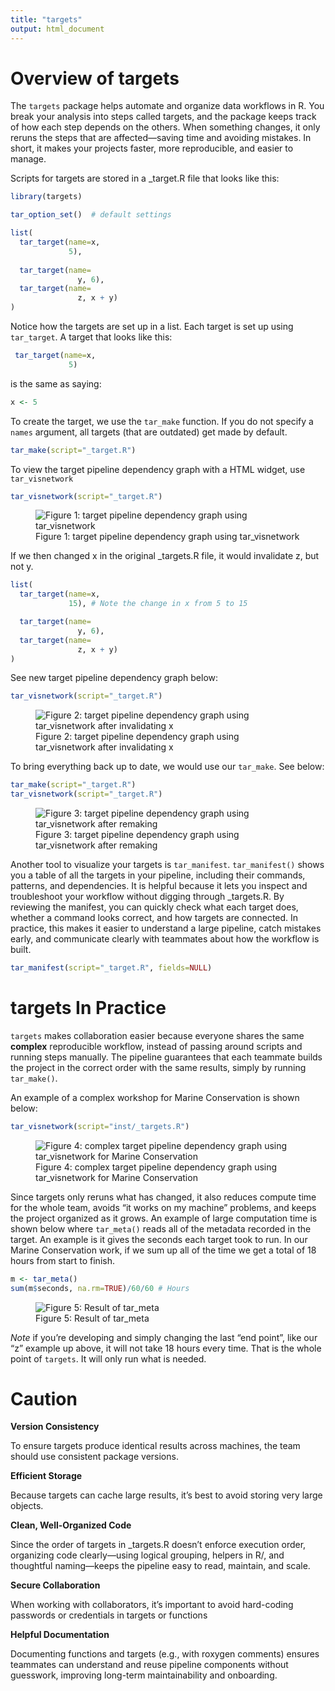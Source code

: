 ```yaml
---
title: "targets"
output: html_document
---
```


# Overview of targets

The `targets` package helps automate and organize data workflows in R. You break your analysis into steps called targets, and the package keeps track of how each step depends on the others. When something changes, it only reruns the steps that are affected—saving time and avoiding mistakes. In short, it makes your projects faster, more reproducible, and easier to manage.

Scripts for targets are stored in a _target.R file that looks like this:

```r
library(targets)
```

```r

tar_option_set()  # default settings

list(
  tar_target(name=x,
             5),
  
  tar_target(name=
               y, 6),
  tar_target(name=
               z, x + y)
)

```


Notice how the targets are set up in a list. Each target is set up using `tar_target`. A target that looks like this:


```r

 tar_target(name=x,
             5)
```


is the same as saying:


```r

x <- 5

```

To create the target, we use the `tar_make` function. If you do not specify a `names` argument, all targets (that are outdated) get made by default.

```r
tar_make(script="_target.R")
```

To view the target pipeline dependency graph with a HTML widget, use `tar_visnetwork`

```r

tar_visnetwork(script="_target.R")

```

![Figure 1: target pipeline dependency graph using tar_visnetwork](tar_vis_initial.png)


If we then changed x in the original _targets.R file, it would invalidate z, but not y.

```r
list(
  tar_target(name=x,
             15), # Note the change in x from 5 to 15

  tar_target(name=
               y, 6),
  tar_target(name=
               z, x + y)
)


```


See new target pipeline dependency graph below:

```r
tar_visnetwork(script="_target.R")
```


![Figure 2: target pipeline dependency graph using tar_visnetwork after invalidating x](tar_vis_after_change_before_make.png)



To bring everything back up to date, we would use our `tar_make`. See below:


```r
tar_make(script="_target.R")
tar_visnetwork(script="_target.R")
```

![Figure 3: target pipeline dependency graph using tar_visnetwork after remaking](tar_vis_after_make.png)


Another tool to visualize your targets is `tar_manifest`. `tar_manifest()` shows you a table of all the targets in your pipeline, including their commands, patterns, and dependencies. It is helpful because it lets you inspect and troubleshoot your workflow without digging through _targets.R. By reviewing the manifest, you can quickly check what each target does, whether a command looks correct, and how targets are connected. In practice, this makes it easier to understand a large pipeline, catch mistakes early, and communicate clearly with teammates about how the workflow is built.


```r
tar_manifest(script="_target.R", fields=NULL)
```

# targets In Practice

`targets` makes collaboration easier because everyone shares the same **complex** reproducible workflow, instead of passing around scripts and running steps manually. The pipeline guarantees that each teammate builds the project in the correct order with the same results, simply by running `tar_make()`.

An example of a complex workshop for Marine Conservation is shown below:

```r
tar_visnetwork(script="inst/_targets.R")
```

![Figure 4: complex target pipeline dependency graph using tar_visnetwork for Marine Conservation](tar_vis_complex.png)


Since targets only reruns what has changed, it also reduces compute time for the whole team, avoids “it works on my machine” problems, and keeps the project organized as it grows. An example of large computation time is shown below where `tar_meta()` reads all of the metadata recorded in the target. An example is it gives the seconds each target took to run. In our Marine Conservation work, if we sum up all of the time we get a total of 18 hours from start to finish.


```r
m <- tar_meta()
sum(m$seconds, na.rm=TRUE)/60/60 # Hours
```

![Figure 5: Result of tar_meta](tar_meta.png)



*Note* if you're developing and simply changing the last "end point", like our "z" example up above, it will not take 18 hours every time. That is the whole point of `targets`. It will only run what is needed.

# Caution

**Version Consistency**

To ensure targets produce identical results across machines, the team should use consistent package versions.

**Efficient Storage**

Because targets can cache large results, it’s best to avoid storing very large objects.

**Clean, Well-Organized Code**

Since the order of targets in _targets.R doesn’t enforce execution order, organizing code clearly—using logical grouping, helpers in R/, and thoughtful naming—keeps the pipeline easy to read, maintain, and scale.

**Secure Collaboration**

When working with collaborators, it’s important to avoid hard-coding passwords or credentials in targets or functions

**Helpful Documentation**

Documenting functions and targets (e.g., with roxygen comments) ensures teammates can understand and reuse pipeline components without guesswork, improving long-term maintainability and onboarding.

